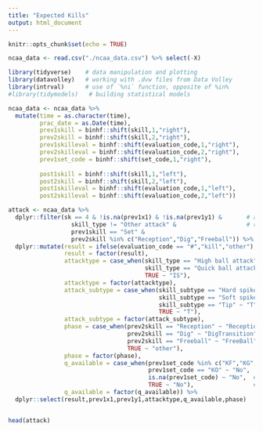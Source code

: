 ---
title: "Expected Kills"
output: html_document
---

```{r setup, include=FALSE}
knitr::opts_chunk$set(echo = TRUE)
```


```{r Read in the Data}
ncaa_data <- read.csv("./ncaa_data.csv") %>% select(-X)
```


```{r}
library(tidyverse)    # data manipulation and plotting
library(datavolley)   # working with .dvw files from Data Volley
library(intrval)      # use of `%ni` function, opposite of %in%
#library(tidymodels)   # building statistical models

ncaa_data <- ncaa_data %>%
  mutate(time = as.character(time),
         prac_date = as.Date(time),
         prev1skill = binhf::shift(skill,1,"right"),
         prev2skill = binhf::shift(skill,2,"right"),
         prev1skilleval = binhf::shift(evaluation_code,1,"right"),
         prev2skilleval = binhf::shift(evaluation_code,2,"right"),
         prev1set_code = binhf::shift(set_code,1,"right"),
         
         post1skill = binhf::shift(skill,1,"left"),
         post2skill = binhf::shift(skill,2,"left"),
         post1skilleval = binhf::shift(evaluation_code,1,"left"),
         post2skilleval = binhf::shift(evaluation_code,2,"left"))
```


```{r}
attack <- ncaa_data %>%
  dplyr::filter(sk == 4 & !is.na(prev1x1) & !is.na(prev1y1) &       # attacks with set locations
                  skill_type != "Other attack" &                    # remove over pass attacks
                  prev1skill == "Set" & 
                  prev2skill %in% c("Reception","Dig","Freeball")) %>%
  dplyr::mutate(result = ifelse(evaluation_code == "#","kill","other"),
                result = factor(result),
                attacktype = case_when(skill_type == "High ball attack" ~ "OS",
                                       skill_type == "Quick ball attack" ~ "Q",
                                       TRUE ~ "IS"),
                attacktype = factor(attacktype),
                attack_subtype = case_when(skill_subtype == "Hard spike" ~ "H",
                                           skill_subtype == "Soft spike/topspin" ~ "P",
                                           skill_subtype == "Tip" ~ "T",
                                           TRUE ~ "T"),
                attack_subtype = factor(attack_subtype),
                phase = case_when(prev2skill == "Reception" ~ "Reception",
                                  prev2skill == "Dig" ~ "DigTransition",
                                  prev2skill == "Freeball" ~ "FreeBall",
                                  TRUE ~ "other"),
                phase = factor(phase),
                q_available = case_when(prev1set_code %in% c("KF","KG","KP","KB","KS","KC") ~ "Yes",
                                        prev1set_code == "KO" ~ "No",
                                        is.na(prev1set_code) ~ "No",  # ^ my codes for Setter Calls..
                                        TRUE ~ "No"),                 # change these out for your own
                q_available = factor(q_available)) %>%
  dplyr::select(result,prev1x1,prev1y1,attacktype,q_available,phase)


head(attack)
```

